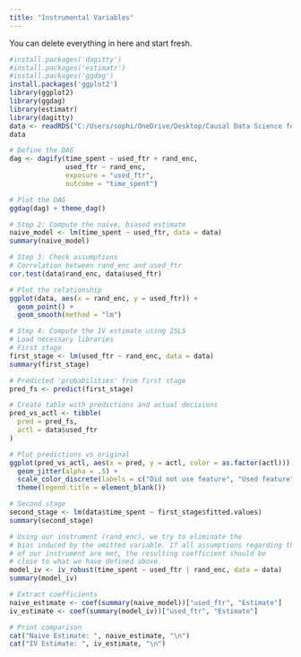 ```yaml
---
title: "Instrumental Variables"
---
```


::: callout-note
You can delete everything in here and start fresh.
:::

```r
#install.packages('dagitty')
#install.packages('estimatr')
#install.packages('ggdag')
install.packages('ggplot2')
library(ggplot2)
library(ggdag) 
library(estimatr)
library(dagitty)
data <- readRDS("C:/Users/sophi/OneDrive/Desktop/Causal Data Science for Business Analytics 2023/gitclone/cdsba-swynona/assets/Causal_Data_Science_Data/rand_enc.rds")
data

# Define the DAG
dag <- dagify(time_spent ~ used_ftr + rand_enc,
              used_ftr ~ rand_enc,
              exposure = "used_ftr",
              outcome = "time_spent")

# Plot the DAG
ggdag(dag) + theme_dag()

# Step 2: Compute the naive, biased estimate
naive_model <- lm(time_spent ~ used_ftr, data = data)
summary(naive_model)

# Step 3: Check assumptions
# Correlation between rand_enc and used_ftr
cor.test(data$rand_enc, data$used_ftr)

# Plot the relationship
ggplot(data, aes(x = rand_enc, y = used_ftr)) +
  geom_point() +
  geom_smooth(method = "lm")

# Step 4: Compute the IV estimate using 2SLS
# Load necessary libraries
# First stage
first_stage <- lm(used_ftr ~ rand_enc, data = data)
summary(first_stage)

# Predicted 'probabilities' from first stage
pred_fs <- predict(first_stage)

# Create table with predictions and actual decisions
pred_vs_actl <- tibble(
  pred = pred_fs,
  actl = data$used_ftr
)

# Plot predictions vs original
ggplot(pred_vs_actl, aes(x = pred, y = actl, color = as.factor(actl))) +
  geom_jitter(alpha = .5) +
  scale_color_discrete(labels = c("Did not use feature", "Used feature")) +
  theme(legend.title = element_blank())

# Second stage
second_stage <- lm(data$time_spent ~ first_stage$fitted.values)
summary(second_stage)

# Using our instrument (rand_enc), we try to eliminate the
# bias induced by the omitted variable. If all assumptions regarding the validity
# of our instrument are met, the resulting coefficient should be
# close to what we have defined above.
model_iv <- iv_robust(time_spent ~ used_ftr | rand_enc, data = data)
summary(model_iv)

# Extract coefficients
naive_estimate <- coef(summary(naive_model))["used_ftr", "Estimate"]
iv_estimate <- coef(summary(model_iv))["used_ftr", "Estimate"]

# Print comparison
cat("Naive Estimate: ", naive_estimate, "\n")
cat("IV Estimate: ", iv_estimate, "\n")






```
